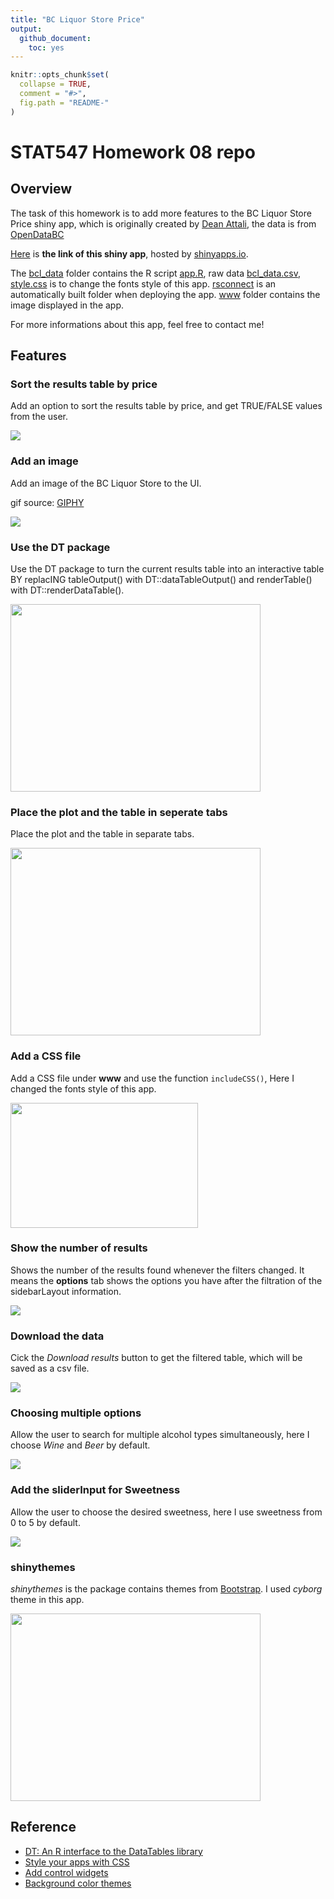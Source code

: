 ```yaml
---
title: "BC Liquor Store Price"
output:
  github_document:
    toc: yes
---
```


```r
knitr::opts_chunk$set(
  collapse = TRUE,
  comment = "#>",
  fig.path = "README-"
)
```

# STAT547 Homework 08 repo

## Overview

The task of this homework is to add more features to the BC Liquor Store Price shiny app, which is originally created by [Dean Attali](https://deanattali.com/blog/building-shiny-apps-tutorial/), the data is from [OpenDataBC](https://www.opendatabc.ca/dataset/bc-liquor-store-product-price-list-current-prices)

[Here](https://siqia.shinyapps.io/bcl-sa/) is **the link of this shiny app**, hosted by [shinyapps.io](http://www.shinyapps.io/).

The [bcl_data](https://github.com/STAT545-UBC-students/hw08-Irissq28/tree/master/bcl-data) folder contains the R script [app.R](https://github.com/STAT545-UBC-students/hw08-Irissq28/blob/master/bcl-data/app.R), raw data [bcl_data.csv](https://github.com/STAT545-UBC-students/hw08-Irissq28/blob/master/bcl-data/bcl-data.csv), [style.css](https://github.com/STAT545-UBC-students/hw08-Irissq28/blob/master/bcl-data/style.css) is to change the fonts style of this app. [rsconnect](https://github.com/STAT545-UBC-students/hw08-Irissq28/tree/master/bcl-data/rsconnect/shinyapps.io/siqia) is an automatically built folder when deploying the app. [www](https://github.com/STAT545-UBC-students/hw08-Irissq28/tree/master/bcl-data/www) folder contains the image displayed in the app.

For more informations about this app, feel free to contact me!


## Features

### Sort the results table by price

Add an option to sort the results table by price, and get TRUE/FALSE values from the user.

<img align ="center" src="https://github.com/STAT545-UBC-students/hw08-Irissq28/blob/master/feature_images/1.png?raw=true"/>

### Add an image

Add an image of the BC Liquor Store to the UI. 

gif source: [GIPHY](https://giphy.com/gifs/lopezontvland-lopez-george-on-tv-land-xT4uQarl44T7Nt6Mes)

<img align ="center" src="https://github.com/STAT545-UBC-students/hw08-Irissq28/blob/master/feature_images/2.gif?raw=true"/>

### Use the DT package

Use the DT package to turn the current results table into an interactive table BY replacING tableOutput() with DT::dataTableOutput() and renderTable() with DT::renderDataTable().

<img align ="center" src="https://github.com/STAT545-UBC-students/hw08-Irissq28/blob/master/feature_images/3.png?raw=true" width="400" height="300"/>

### Place the plot and the table in seperate tabs

Place the plot and the table in separate tabs.

<img align ="center" src="https://github.com/STAT545-UBC-students/hw08-Irissq28/blob/master/feature_images/4.png?raw=true" width="400" height="300"/>

### Add a CSS file

Add a CSS file under **www** and use the function `includeCSS()`, Here I changed the fonts style of this app.

<img align ="center" src="https://github.com/STAT545-UBC-students/hw08-Irissq28/blob/master/feature_images/5.png?raw=true"/ width="300" height="200">

### Show the number of results

Shows the number of the results found whenever the filters changed. It means the **options** tab shows the options you have after the filtration of the sidebarLayout information.

<img align ="center" src="https://github.com/STAT545-UBC-students/hw08-Irissq28/blob/master/feature_images/6.png?raw=true"/>

### Download the data

Cick the *Download results* button to get the filtered table, which will be saved as a csv file.

<img align ="center" src="https://github.com/STAT545-UBC-students/hw08-Irissq28/blob/master/feature_images/7.png?raw=true"/>

### Choosing multiple options

Allow the user to search for multiple alcohol types simultaneously, here I choose *Wine* and *Beer* by default.

<img align ="center" src="https://github.com/STAT545-UBC-students/hw08-Irissq28/blob/master/feature_images/8.png?raw=true"/>


### Add the sliderInput for Sweetness

Allow the user to choose the desired sweetness, here I use sweetness from 0 to 5 by default.

<img align ="center" src="https://github.com/STAT545-UBC-students/hw08-Irissq28/blob/master/feature_images/9.png?raw=true"/>

### shinythemes

*shinythemes* is the package contains themes from [Bootstrap](http://bootswatch.com/). I used *cyborg* theme in this app.

<img align ="center" src="https://github.com/STAT545-UBC-students/hw08-Irissq28/blob/master/feature_images/10.png?raw=true" width="400" height="300"/>

## Reference

* [DT: An R interface to the DataTables library](https://rstudio.github.io/DT/)
* [Style your apps with CSS](https://shiny.rstudio.com/articles/css.html)
* [Add control widgets](https://shiny.rstudio.com/tutorial/written-tutorial/lesson3/)
* [Background color themes](http://www.sthda.com/english/wiki/ggplot2-themes-and-background-colors-the-3-elements)

